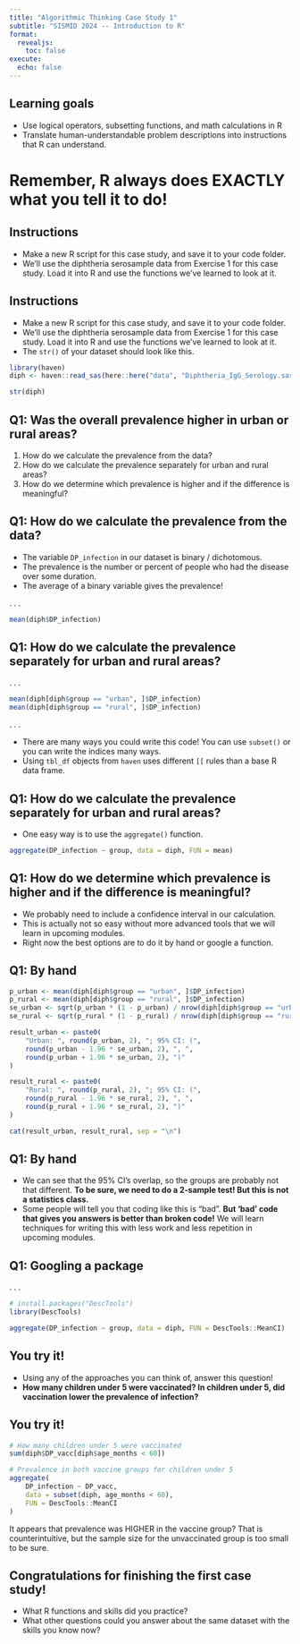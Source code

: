 ```yaml
---
title: "Algorithmic Thinking Case Study 1"
subtitle: "SISMID 2024 -- Introduction to R"
format:
  revealjs:
    toc: false
execute: 
  echo: false
---
```


## Learning goals

* Use logical operators, subsetting functions, and math calculations in R
* Translate human-understandable problem descriptions into instructions that
R can understand.

# Remember, R always does EXACTLY what you tell it to do!

## Instructions

* Make a new R script for this case study, and save it to your code folder.
* We'll use the diphtheria serosample data from Exercise 1 for this case study.
Load it into R and use the functions we've learned to look at it.

## Instructions

* Make a new R script for this case study, and save it to your code folder.
* We'll use the diphtheria serosample data from Exercise 1 for this case study.
Load it into R and use the functions we've learned to look at it.
* The `str()` of your dataset should look like this.

```r
library(haven)
diph <- haven::read_sas(here::here("data", "Diphtheria_IgG_Serology.sas7bdat"))
```

```r
str(diph)
```

## Q1: Was the overall prevalence higher in urban or rural areas?

::: {.incremental}

1. How do we calculate the prevalence from the data?
1. How do we calculate the prevalence separately for urban and rural areas?
1. How do we determine which prevalence is higher and if the difference is
meaningful?

:::

## Q1: How do we calculate the prevalence from the data?

::: {.incremental}

* The variable `DP_infection` in our dataset is binary / dichotomous.
* The prevalence is the number or percent of people who had the disease over
some duration.
* The average of a binary variable gives the prevalence!

:::

. . .

```r
mean(diph$DP_infection)
```

## Q1: How do we calculate the prevalence separately for urban and rural areas?

. . .

```r
mean(diph[diph$group == "urban", ]$DP_infection)
mean(diph[diph$group == "rural", ]$DP_infection)
```

. . .

* There are many ways you could write this code! You can use `subset()` or you
can write the indices many ways.
* Using `tbl_df` objects from `haven` uses different `[[` rules than a base R
data frame.

## Q1: How do we calculate the prevalence separately for urban and rural areas?

* One easy way is to use the `aggregate()` function.

```r
aggregate(DP_infection ~ group, data = diph, FUN = mean)
```

## Q1: How do we determine which prevalence is higher and if the difference is meaningful?

::: {.incremental}

* We probably need to include a confidence interval in our calculation.
* This is actually not so easy without more advanced tools that we will learn
in upcoming modules.
* Right now the best options are to do it by hand or google a function.

:::

## Q1: By hand

```r
p_urban <- mean(diph[diph$group == "urban", ]$DP_infection)
p_rural <- mean(diph[diph$group == "rural", ]$DP_infection)
se_urban <- sqrt(p_urban * (1 - p_urban) / nrow(diph[diph$group == "urban", ]))
se_rural <- sqrt(p_rural * (1 - p_rural) / nrow(diph[diph$group == "rural", ])) 

result_urban <- paste0(
	"Urban: ", round(p_urban, 2), "; 95% CI: (",
	round(p_urban - 1.96 * se_urban, 2), ", ",
	round(p_urban + 1.96 * se_urban, 2), ")"
)

result_rural <- paste0(
	"Rural: ", round(p_rural, 2), "; 95% CI: (",
	round(p_rural - 1.96 * se_rural, 2), ", ",
	round(p_rural + 1.96 * se_rural, 2), ")"
)

cat(result_urban, result_rural, sep = "\n")
```

## Q1: By hand

* We can see that the 95% CI's overlap, so the groups are probably not that
different. **To be sure, we need to do a 2-sample test! But this is not a
statistics class.**
* Some people will tell you that coding like this is "bad". **But 'bad' code
that gives you answers is better than broken code!** We will learn techniques for writing this with less work and less repetition
in upcoming modules.

## Q1: Googling a package

. . .

```r
# install.packages("DescTools")
library(DescTools)

aggregate(DP_infection ~ group, data = diph, FUN = DescTools::MeanCI)
```

## You try it!

* Using any of the approaches you can think of, answer this question!
* **How many children under 5 were vaccinated? In children under 5, did
vaccination lower the prevalence of infection?**

## You try it!

```r
# How many children under 5 were vaccinated
sum(diph$DP_vacc[diph$age_months < 60])

# Prevalence in both vaccine groups for children under 5
aggregate(
	DP_infection ~ DP_vacc,
	data = subset(diph, age_months < 60),
	FUN = DescTools::MeanCI
)
```

It appears that prevalence was HIGHER in the vaccine group? That is
counterintuitive, but the sample size for the unvaccinated group is too small
to be sure.

## Congratulations for finishing the first case study!

* What R functions and skills did you practice?
* What other questions could you answer about the same dataset with the skills
you know now?
